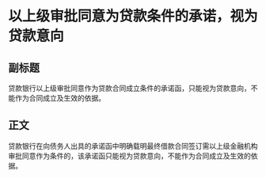 # 以上级审批同意为贷款条件的承诺，视为贷款意向
## 副标题
贷款银行以上级审批同意作为贷款合同成立条件的承诺函，只能视为贷款意向，不能作为合同成立及生效的依据。
## 正文
贷款银行在向债务人出具的承诺函中明确载明最终借款合同签订需以上级金融机构审批同意作为条件的，该承诺函只能视为贷款意向，不能作为合同成立及生效的依据。